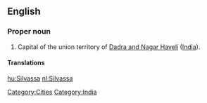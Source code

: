 ==English==
{{wikipedia}}

===Proper noun===
{{en-proper noun}}

# Capital of the union territory of [[Dadra and Nagar Haveli]] ([[India]]).

====Translations====
{{trans-top|capital of Dadra and Nagar Haveli, India}}
{{trans-mid}}
{{trans-bottom}}

[[Category:Cities]]
[[Category:India]]

[[hu:Silvassa]]
[[nl:Silvassa]]